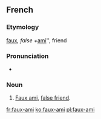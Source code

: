 ==French==

===Etymology===

[[faux#French|faux]]'', false + ''[[ami#French|ami]]'', friend

===Pronunciation===
* {{audio|Fr-Paris--faux-ami.ogg|Audio (Paris)}}

===Noun===
{{fr-noun|sg=[[faux]]-[[ami]]|m|sort=faux ami}}

# [[faux ami#English|Faux ami]], [[false friend]].

[[fr:faux-ami]]
[[ko:faux-ami]]
[[pl:faux-ami]]